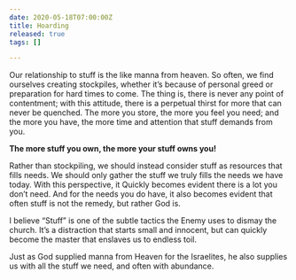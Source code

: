 ```yaml
---
date: 2020-05-18T07:00:00Z
title: Hoarding
released: true
tags: []

---
```

Our relationship to stuff is the like manna from heaven. So often, we find ourselves creating stockpiles, whether it’s because of personal greed or preparation for hard times to come. The thing is, there is never any point of contentment; with this attitude, there is a perpetual thirst for more that can never be quenched. The more you store, the more you feel you need; and the more you have, the more time and attention that stuff demands from you.

**The more stuff you own, the more your stuff owns you!**

Rather than stockpiling, we should instead consider stuff as resources that fills needs. We should only gather the stuff we truly fills the needs we have today. With this perspective, it Quickly becomes evident there is a lot you don’t need. And for the needs you do have, it also becomes evident that often stuff is not the remedy, but rather God is.

I believe “Stuff” is one of the subtle tactics the Enemy uses to dismay the church. It’s a distraction that starts small and innocent, but can quickly become the master that enslaves us to endless toil.

Just as God supplied manna from Heaven for the Israelites, he also supplies us with all the stuff we need, and often with abundance.